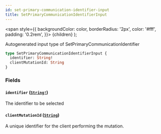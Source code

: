 ```yaml
---
id: set-primary-communication-identifier-input
title: SetPrimaryCommunicationIdentifierInput
---
```


<span
style={{
      backgroundColor: color,
      borderRadius: '2px',
      color: '#fff',
      padding: '0.2rem',
    }}>
{children}
</span>
);

Autogenerated input type of SetPrimaryCommunicationIdentifier

```graphql
type SetPrimaryCommunicationIdentifierInput {
  identifier: String!
  clientMutationId: String
}
```

### Fields

#### `identifier` ([`String!`](/docs/api/scalars/string))

The identifier to be selected

#### `clientMutationId` ([`String`](/docs/api/scalars/string))

A unique identifier for the client performing the mutation.
